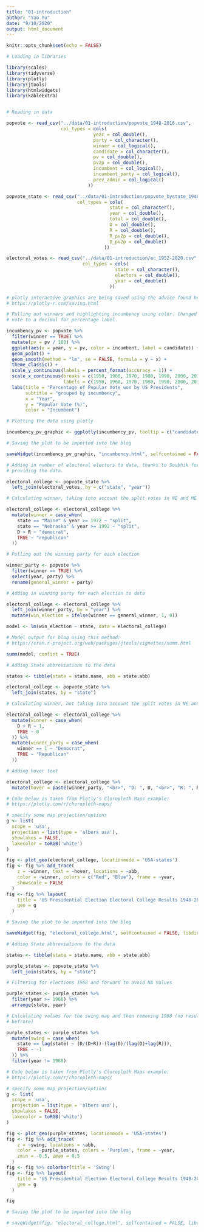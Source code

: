 ```yaml
---
title: "01-introduction"
author: "Yao Yu"
date: "9/10/2020"
output: html_document
---
```


```r
knitr::opts_chunk$set(echo = FALSE)

# Loading in libraries

library(scales)
library(tidyverse)
library(plotly)
library(jtools)
library(htmlwidgets)
library(kableExtra)


# Reading in data

popvote <- read_csv("../data/01-introduction/popvote_1948-2016.csv",
                    col_types = cols(
                                year = col_double(),
                                party = col_character(),
                                winner = col_logical(),
                                candidate = col_character(),
                                pv = col_double(),
                                pv2p = col_double(),
                                incumbent = col_logical(),
                                incumbent_party = col_logical(),
                                prev_admin = col_logical()
                              ))

popvote_state <- read_csv("../data/01-introduction/popvote_bystate_1948-2016.csv",
                          col_types = cols(
                                      state = col_character(),
                                      year = col_double(),
                                      total = col_double(),
                                      D = col_double(),
                                      R = col_double(),
                                      R_pv2p = col_double(),
                                      D_pv2p = col_double()
                                    ))

electoral_votes <- read_csv("../data/01-introduction/ec_1952-2020.csv",
                            col_types = cols(
                                        state = col_character(),
                                        electors = col_double(),
                                        year = col_double()
                                      ))

```

```r

# plotly interactive graphics are being saved using the advice found here:
# https://plotly-r.com/saving.html

# Pulling out winners and highlighting incumbency using color. Changed popular
# vote to a decimal for percentage label.

incumbency_pv <- popvote %>% 
  filter(winner == TRUE) %>%
  mutate(pv = pv / 100) %>% 
  ggplot(aes(x = year, y = pv, color = incumbent, label = candidate)) +
  geom_point() +
  geom_smooth(method = "lm", se = FALSE, formula = y ~ x) +
  theme_classic() +
  scale_y_continuous(labels = percent_format(accuracy = 1)) +
  scale_x_continuous(breaks = c(1950, 1960, 1970, 1980, 1990, 2000, 2010, 2020), 
                     labels = c(1950, 1960, 1970, 1980, 1990, 2000, 2010, 2020)) +
  labs(title = "Percentage of Popular Vote won by US Presidents",
       subtitle = "grouped by incumbency",
       x = "Year",
       y = "Popular Vote (%)",
       color = "Incumbent")

# Plotting the data using plotly

incumbency_pv_graphic <- ggplotly(incumbency_pv, tooltip = c("candidate", "year", "pv"))

# Saving the plot to be imported into the blog

saveWidget(incumbency_pv_graphic, "incumbency.html", selfcontained = FALSE, libdir = "lib")

```

```r

# Adding in number of electoral electors to data, thanks to Soubhik for
# providing the data.

electoral_college <- popvote_state %>% 
  left_join(electoral_votes, by = c("state", "year"))

# Calculating winner, taking into account the split votes in NE and ME

electoral_college <- electoral_college %>% 
  mutate(winner = case_when(
    state == "Maine" & year >= 1972 ~ "split",
    state == "Nebraska" & year >= 1992 ~ "split",
    D > R ~ "democrat",
    TRUE ~ "republican"
  ))

# Pulling out the winning party for each election

winner_party <- popvote %>% 
  filter(winner == TRUE) %>% 
  select(year, party) %>% 
  rename(general_winner = party)

# Adding in winning party for each election to data

electoral_college <- electoral_college %>% 
  left_join(winner_party, by = "year") %>% 
  mutate(win_election = ifelse(winner == general_winner, 1, 0))

model <- lm(win_election ~ state, data = electoral_college)

# Model output for blog using this method:
# https://cran.r-project.org/web/packages/jtools/vignettes/summ.html

summ(model, confint = TRUE)

```


```r

# Adding State abbreviations to the data

states <- tibble(state = state.name, abb = state.abb)

electoral_college <- popvote_state %>% 
  left_join(states, by = "state")

# Calculating winner, not taking into account the split votes in NE and ME

electoral_college <- electoral_college %>% 
  mutate(winner = case_when(
    D > R ~ 1,
    TRUE ~ 0
  )) %>% 
  mutate(winner_party = case_when(
    winner == 1 ~ "Democrat",
    TRUE ~ "Republican"
  ))

# Adding hover text

electoral_college <- electoral_college %>% 
  mutate(hover = paste(winner_party, "<br>", "D: ", D, "<br>", "R: ", R, sep = ""))

# Code below is taken from Plotly's Cloropleth Maps example:
# https://plotly.com/r/choropleth-maps/

# specify some map projection/options
g <- list(
  scope = 'usa',
  projection = list(type = 'albers usa'),
  showlakes = FALSE,
  lakecolor = toRGB('white')
)

fig <- plot_geo(electoral_college, locationmode = 'USA-states')
fig <- fig %>% add_trace(
    z = ~winner, text = ~hover, locations = ~abb,
    color = ~winner, colors = c("Red", "Blue"), frame = ~year,
    showscale = FALSE
  )
fig <- fig %>% layout(
    title = 'US Presidential Election Electoral College Results 1948-2016',
    geo = g
  )

# Saving the plot to be imported into the blog

saveWidget(fig, "electoral_college.html", selfcontained = FALSE, libdir = "lib")

```

```r

# Adding State abbreviations to the data

states <- tibble(state = state.name, abb = state.abb)

purple_states <- popvote_state %>% 
  left_join(states, by = "state")

# Filtering for elections 1968 and forward to avoid NA values

purple_states <- purple_states %>% 
  filter(year >= 1966) %>% 
  arrange(state, year)

# Calculating values for the swing map and then removing 1968 (no results from
# befrore)

purple_states <- purple_states %>% 
  mutate(swing = case_when(
    state == lag(state) ~ (D/(D+R))-(lag(D)/(lag(D)+lag(R))),
    TRUE ~ -1
  )) %>% 
  filter(year != 1968)

# Code below is taken from Plotly's Cloropleth Maps example:
# https://plotly.com/r/choropleth-maps/

# specify some map projection/options
g <- list(
  scope = 'usa',
  projection = list(type = 'albers usa'),
  showlakes = FALSE,
  lakecolor = toRGB('white')
)

fig <- plot_geo(purple_states, locationmode = 'USA-states')
fig <- fig %>% add_trace(
    z = ~swing, locations = ~abb,
    color = ~purple_states, colors = 'Purples', frame = ~year,
    zmin = -0.5, zmax = 0.5
  )
fig <- fig %>% colorbar(title = 'Swing')
fig <- fig %>% layout(
    title = 'US Presidential Election Electoral College Results 1948-2016',
    geo = g
  )

fig

# Saving the plot to be imported into the blog

# saveWidget(fig, "electoral_college.html", selfcontained = FALSE, libdir = "lib")

```

